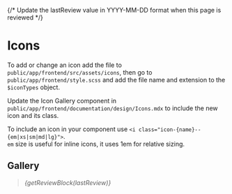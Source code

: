 
{/* Update the lastReview value in YYYY-MM-DD format when this page is reviewed */}

<Meta title="Design/Icons" />

# Icons

To add or change an icon add the file to `public/app/frontend/src/assets/icons`, then go to `public/app/frontend/style.scss` and add the file name and extension to the `$iconTypes` object.

Update the Icon Gallery component in `public/app/frontend/documentation/design/Icons.mdx` to include the new icon and its class.

To include an icon in your component use `<i class="icon-{name}--{em|xs|sm|md|lg}">`.  
`em` size is useful for inline icons, it uses 1em for relative sizing.

## Gallery

<IconGallery>
    <IconItem name="icon-doc--sm">
        <i class="icon-doc--sm" />
    </IconItem>
    <IconItem name="icon-doc-alt--sm">
        <i class="icon-doc-alt--sm" />
    </IconItem>
    <IconItem name="icon-pdf--sm">
        <i class="icon-pdf--sm" />
    </IconItem>
    <IconItem name="icon-ppt--sm">
        <i class="icon-ppt--sm" />
    </IconItem>
    <IconItem name="icon-winzip--sm">
        <i class="icon-winzip--sm" />
    </IconItem>
    <IconItem name="icon-xls--sm">
        <i class="icon-xls--sm" />
    </IconItem>
    <IconItem name="icon-xls-alt--sm">
        <i class="icon-xls-alt--sm" />
    </IconItem>
    <IconItem name="icon-zip--sm">
        <i class="icon-zip--sm" />
    </IconItem>
</IconGallery>

> {getReviewBlock(lastReview)}